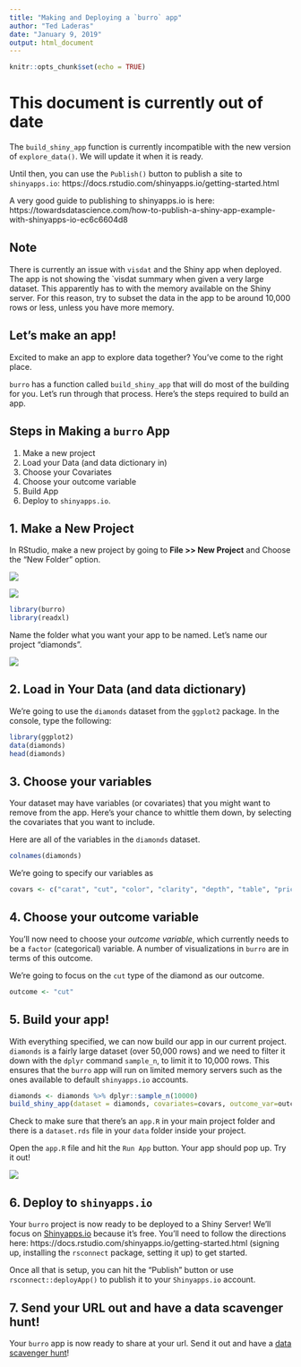 ```yaml
---
title: "Making and Deploying a `burro` app"
author: "Ted Laderas"
date: "January 9, 2019"
output: html_document
---
```


```r
knitr::opts_chunk$set(echo = TRUE)
```
# This document is currently out of date

The `build_shiny_app` function is currently incompatible with the new version of `explore_data()`. We will update it when it is ready.

Until then, you can use the `Publish()` button to publish a site to `shinyapps.io`: https://docs.rstudio.com/shinyapps.io/getting-started.html

A very good guide to publishing to shinyapps.io is here: https://towardsdatascience.com/how-to-publish-a-shiny-app-example-with-shinyapps-io-ec6c6604d8


## Note

There is currently an issue with `visdat` and the Shiny app when deployed. The app is not showing the `visdat  summary when given a very large dataset. This apparently has to with the memory available on the Shiny server. For this reason, try to subset the data in the app to be around 10,000 rows or less, unless you have more memory.

## Let's make an app!

Excited to make an app to explore data together? You've come to the right place. 

`burro` has a function called `build_shiny_app` that will do most of the building for you. Let's run through that process. Here's the steps required to build an app.

## Steps in Making a `burro` App

1. Make a new project
1. Load your Data (and data dictionary in)
1. Choose your Covariates
1. Choose your outcome variable
1. Build App
1. Deploy to `shinyapps.io`. 


## 1. Make a New Project

In RStudio, make a new project by going to **File >> New Project** and Choose the "New Folder" option. 

![](../man/figures/new-project1.png)

![](../man/figures/new-project2.png)

```r
library(burro)
library(readxl)
```

Name the folder what you want your app to be named. Let's name our project "diamonds". 

![](../man/figures/new-project3.png)


## 2. Load in Your Data (and data dictionary)

We're going to use the `diamonds` dataset from the `ggplot2` package. In the console, type the following:

```r
library(ggplot2)
data(diamonds)
head(diamonds)
```

## 3. Choose your variables

Your dataset may have variables (or covariates) that you might want to remove from the app. Here's your chance to whittle them down, by selecting the covariates that you want to include. 

Here are all of the variables in the `diamonds` dataset. 

```r
colnames(diamonds)
```

We're going to specify our variables as 

```r
covars <- c("carat", "cut", "color", "clarity", "depth", "table", "price")
```

## 4. Choose your outcome variable

You'll now need to choose your *outcome variable*, which currently needs to be a `factor` (categorical) variable. A number of visualizations in `burro` are in terms of this outcome. 

We're going to focus on the `cut` type of the diamond as our outcome.

```r
outcome <- "cut"
```

## 5. Build your app!

With everything specified, we can now build our app in our current project. `diamonds` is a fairly large dataset (over 50,000 rows) and we need to filter it down with the `dplyr` command `sample_n`, to limit it to 10,000 rows. This ensures that the `burro` app will run on limited memory servers such as the ones available to default `shinyapps.io` accounts.

```r
diamonds <- diamonds %>% dplyr::sample_n(10000)
build_shiny_app(dataset = diamonds, covariates=covars, outcome_var=outcome)
```

Check to make sure that there's an `app.R` in your main project folder and there is a `dataset.rds` file in your `data` folder inside your project.

Open the `app.R` file and hit the `Run App` button. Your app should pop up. Try it out!

![](../man/figures/run-app.png)

## 6. Deploy to `shinyapps.io`

Your `burro` project is now ready to be deployed to a Shiny Server! We'll focus on [Shinyapps.io](http://shinyapps.io) because it's free. You'll need to follow the directions here: https://docs.rstudio.com/shinyapps.io/getting-started.html (signing up, installing the `rsconnect` package, setting it up) to get started. 

Once all that is setup, you can hit the "Publish" button or use `rsconnect::deployApp()` to publish it to your `Shinyapps.io` account. 

## 7. Send your URL out and have a data scavenger hunt!

Your `burro` app is now ready to share at your url. Send it out and have a [data scavenger hunt](https://laderast.github.io/burro/articles/data_scavenger_hunt.html)!


